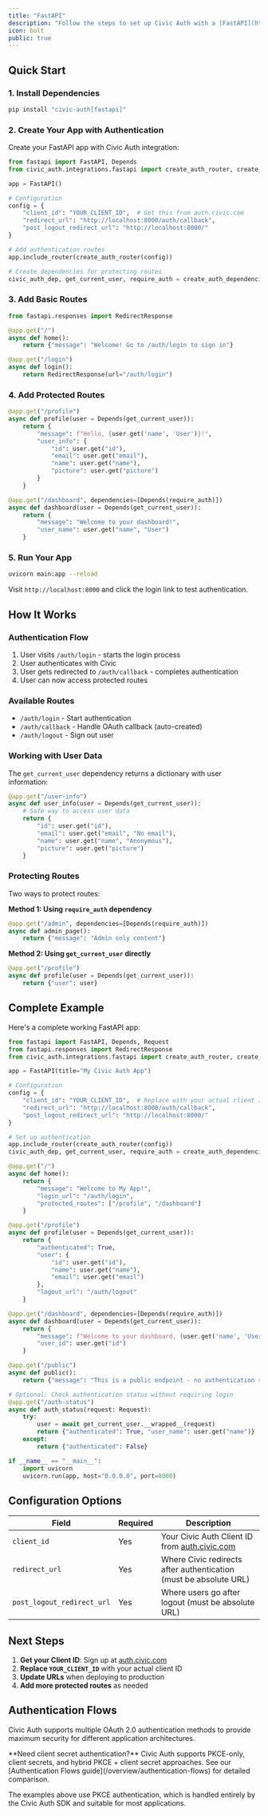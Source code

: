 ```yaml
---
title: "FastAPI"
description: "Follow the steps to set up Civic Auth with a [FastAPI](https://fastapi.tiangolo.com/) backend (a working example is available in the [github repo](https://github.com/civicteam/civic-auth-py/tree/main/examples/fastapi))."
icon: bolt
public: true
---
```


## Quick Start

### 1. Install Dependencies

```bash
pip install "civic-auth[fastapi]"
```

### 2. Create Your App with Authentication

Create your FastAPI app with Civic Auth integration:

```python
from fastapi import FastAPI, Depends
from civic_auth.integrations.fastapi import create_auth_router, create_auth_dependencies

app = FastAPI()

# Configuration
config = {
    "client_id": "YOUR_CLIENT_ID",  # Get this from auth.civic.com
    "redirect_url": "http://localhost:8000/auth/callback",
    "post_logout_redirect_url": "http://localhost:8000/"
}

# Add authentication routes
app.include_router(create_auth_router(config))

# Create dependencies for protecting routes
civic_auth_dep, get_current_user, require_auth = create_auth_dependencies(config)
```

### 3. Add Basic Routes

```python
from fastapi.responses import RedirectResponse

@app.get("/")
async def home():
    return {"message": "Welcome! Go to /auth/login to sign in"}

@app.get("/login")
async def login():
    return RedirectResponse(url="/auth/login")
```

### 4. Add Protected Routes

```python
@app.get("/profile")
async def profile(user = Depends(get_current_user)):
    return {
        "message": f"Hello, {user.get('name', 'User')}!",
        "user_info": {
            "id": user.get("id"),
            "email": user.get("email"),
            "name": user.get("name"),
            "picture": user.get("picture")
        }
    }

@app.get("/dashboard", dependencies=[Depends(require_auth)])
async def dashboard(user = Depends(get_current_user)):
    return {
        "message": "Welcome to your dashboard!",
        "user_name": user.get("name", "User")
    }
```

### 5. Run Your App

```bash
uvicorn main:app --reload
```

Visit `http://localhost:8000` and click the login link to test authentication.

## How It Works

### Authentication Flow
1. User visits `/auth/login` - starts the login process
2. User authenticates with Civic
3. User gets redirected to `/auth/callback` - completes authentication
4. User can now access protected routes

### Available Routes
- `/auth/login` - Start authentication
- `/auth/callback` - Handle OAuth callback (auto-created)
- `/auth/logout` - Sign out user

### Working with User Data

The `get_current_user` dependency returns a dictionary with user information:

```python
@app.get("/user-info")
async def user_info(user = Depends(get_current_user)):
    # Safe way to access user data
    return {
        "id": user.get("id"),
        "email": user.get("email", "No email"),
        "name": user.get("name", "Anonymous"),
        "picture": user.get("picture")
    }
```

### Protecting Routes

Two ways to protect routes:

**Method 1: Using `require_auth` dependency**
```python
@app.get("/admin", dependencies=[Depends(require_auth)])
async def admin_page():
    return {"message": "Admin only content"}
```

**Method 2: Using `get_current_user` directly**
```python
@app.get("/profile")
async def profile(user = Depends(get_current_user)):
    return {"user": user}
```

## Complete Example

Here's a complete working FastAPI app:

```python
from fastapi import FastAPI, Depends, Request
from fastapi.responses import RedirectResponse
from civic_auth.integrations.fastapi import create_auth_router, create_auth_dependencies

app = FastAPI(title="My Civic Auth App")

# Configuration
config = {
    "client_id": "YOUR_CLIENT_ID",  # Replace with your actual client ID
    "redirect_url": "http://localhost:8000/auth/callback",
    "post_logout_redirect_url": "http://localhost:8000/"
}

# Set up authentication
app.include_router(create_auth_router(config))
civic_auth_dep, get_current_user, require_auth = create_auth_dependencies(config)

@app.get("/")
async def home():
    return {
        "message": "Welcome to My App!", 
        "login_url": "/auth/login",
        "protected_routes": ["/profile", "/dashboard"]
    }

@app.get("/profile")
async def profile(user = Depends(get_current_user)):
    return {
        "authenticated": True,
        "user": {
            "id": user.get("id"),
            "name": user.get("name"),
            "email": user.get("email")
        },
        "logout_url": "/auth/logout"
    }

@app.get("/dashboard", dependencies=[Depends(require_auth)])
async def dashboard(user = Depends(get_current_user)):
    return {
        "message": f"Welcome to your dashboard, {user.get('name', 'User')}!",
        "user_id": user.get("id")
    }

@app.get("/public")
async def public():
    return {"message": "This is a public endpoint - no authentication required"}

# Optional: Check authentication status without requiring login
@app.get("/auth-status")
async def auth_status(request: Request):
    try:
        user = await get_current_user.__wrapped__(request)
        return {"authenticated": True, "user_name": user.get("name")}
    except:
        return {"authenticated": False}

if __name__ == "__main__":
    import uvicorn
    uvicorn.run(app, host="0.0.0.0", port=8000)
```

## Configuration Options

| Field | Required | Description |
|-------|----------|-------------|
| `client_id` | Yes | Your Civic Auth Client ID from [auth.civic.com](https://auth.civic.com) |
| `redirect_url` | Yes | Where Civic redirects after authentication (must be absolute URL) |
| `post_logout_redirect_url` | Yes | Where users go after logout (must be absolute URL) |

## Next Steps

1. **Get your Client ID**: Sign up at [auth.civic.com](https://auth.civic.com)
2. **Replace `YOUR_CLIENT_ID`** with your actual client ID
3. **Update URLs** when deploying to production
4. **Add more protected routes** as needed

## Authentication Flows

Civic Auth supports multiple OAuth 2.0 authentication methods to provide maximum security for different application architectures.

<Info>
**Need client secret authentication?** Civic Auth supports PKCE-only, client secrets, and hybrid PKCE + client secret approaches. See our [Authentication Flows guide](/overview/authentication-flows) for detailed comparison.
</Info>

The examples above use PKCE authentication, which is handled entirely by the Civic Auth SDK and suitable for most applications.
